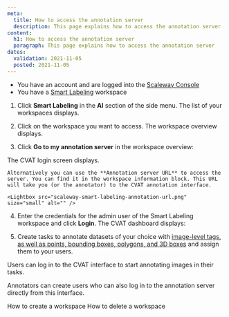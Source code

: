 ```yaml
---
meta:
  title: How to access the annotation server
  description: This page explains how to access the annotation server
content:
  h1: How to access the annotation server
  paragraph: This page explains how to access the annotation server
dates:
  validation: 2021-11-05
  posted: 2021-11-05
---
```


<Message type="requirement">

- You have an account and are logged into the [Scaleway Console](https://console.scaleway.com)  
- You have a [Smart Labeling](/ai/smart-labeling/quickstart/) workspace

</Message>

1. Click **Smart Labeling** in the **AI** section of the side menu. The list of your workspaces displays.

2. Click on the workspace you want to access. The workspace overview displays.

3. Click **Go to my annotation server** in the workspace overview:

  <Lightbox src="scaleway-smart-labeling-workspace.png" alt="" />

  The CVAT login screen displays.

  <Message type="tip">

    Alternatively you can use the **Annotation server URL** to access the server. You can find it in the workspace information block. This URL will take you (or the annotator) to the CVAT annotation interface. 

    <Lightbox src="scaleway-smart-labeling-annotation-url.png" size="small" alt="" />

  </Message>

4. Enter the credentials for the admin user of the Smart Labeling workspace and click **Login**. The CVAT dashboard displays:

  <Lightbox src="scaleway-smart-labeling-dashboard.png" alt="" />

5. Create tasks to annotate datasets of your choice with [image-level tags, as well as points, bounding boxes, polygons, and 3D boxes](https://openvinotoolkit.github.io/cvat/docs/manual/basics/types-of-shapes/) and assign them to your users.

  Users can log in to the CVAT interface to start annotating images in their tasks.


  <Message type="important">

  Annotators can create users who can also log in to the annotation server directly from this interface.

  </Message>

<Navigation title="See Also">
  <PreviousButton to="/ai/smart-labeling/how-to/create-labeling-workspace">How to create a workspace</PreviousButton>
  <NextButton to="/ai/smart-labeling/how-to/delete-labeling-workspace/">How to delete a workspace</NextButton>
</Navigation>

